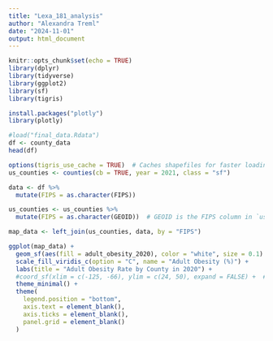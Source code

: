 ```yaml
---
title: "Lexa_181_analysis"
author: "Alexandra Treml"
date: "2024-11-01"
output: html_document
---
```


```r
knitr::opts_chunk$set(echo = TRUE)
library(dplyr)
library(tidyverse)
library(ggplot2)
library(sf)
library(tigris)

install.packages("plotly")
library(plotly)
```


```r
#load("final_data.Rdata")
df <- county_data
head(df)
```

```r
options(tigris_use_cache = TRUE)  # Caches shapefiles for faster loading in future
us_counties <- counties(cb = TRUE, year = 2021, class = "sf")

data <- df %>%
  mutate(FIPS = as.character(FIPS))

us_counties <- us_counties %>%
  mutate(FIPS = as.character(GEOID))  # GEOID is the FIPS column in `us_counties`

map_data <- left_join(us_counties, data, by = "FIPS")

ggplot(map_data) +
  geom_sf(aes(fill = adult_obesity_2020), color = "white", size = 0.1) +
  scale_fill_viridis_c(option = "C", name = "Adult Obesity (%)") +
  labs(title = "Adult Obesity Rate by County in 2020") +
  #coord_sf(xlim = c(-125, -66), ylim = c(24, 50), expand = FALSE) +  # Limits for continental U.S.
  theme_minimal() +
  theme(
    legend.position = "bottom",
    axis.text = element_blank(),
    axis.ticks = element_blank(),
    panel.grid = element_blank()
  )
```

